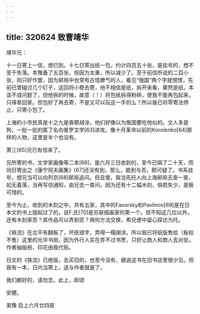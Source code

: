 ```yaml
---
---
---
```

title: 320624 致曹靖华
---




靖华兄：

十一日寄上一信，想已到。十七日寄出纸一包，约计四百五十张，是挂号的，想不至于失落。本豫备了五百张，但因为太重，所以减少了。至于前信所说的二百小张，则只好作罢，因为邮局中也常有古怪脾气的人，看见“俄国”两个字就恨恨，先前已曾碰过几个钉子，这回将小卷去寄，他不相信是纸，拆开来看，果然是纸，本该不成问题了，但他拆的时候，故意（！）将包纸拆得粉碎，使我不能再包起来，只得拿回家。但包好了再去寄，不是又可以玩这一手的么？所以我已将零寄法停止，只寄小包了。

上海的小市民真是十之九是昏聩胡涂，他们好像以为俄国要吃他似的。文人多是狗，一批一批的匿了名向普罗文学[63]进攻。像十月革命以前的Korolenko[64]那样的人物，这里是半个也没有。

萧三[65]兄已有信来了。

兄所寄的书，文学家画像等二本[66]，是六月三日收到的，至今已隔了二十天，而同日寄出之《康宁珂夫画集》[67]还没有到，那么，能到与否，颇可疑了。书系挂号，想兄当可以向列京[68]邮局追问。但且慢，我当先托人向上海邮局去查一查，如无着落，当再写信通知，由兄去一查问，因为还有十二幅木刻，倘若失少，是极可惜的。

至今为止，收到的木刻之中，共有五家，其中的Favorsky和Pavlinov[69]是在日本文的书上提起过了的，说F.氏[70]是苏联插画家的第一个。但不知这几位以外，还有木刻家否？其作品可以弄到否？用何方法交换，希兄便中留心探访为托。

《铁流》在北平有翻板了，坏纸错字，弄得一榻胡涂。所以我已将纸版售给（板权不售）这里的光华书局，因为外行人实在弄不过书贾，只好让商人和商人去对垒。作者抽版税，印花由我代贴。

日文的《铁流》已绝版，去买旧的，也至今没有，据说这书在旧书店里很少见。但我有一本，日内当寄上，送与作者就是了。

我们都好的，请勿念。此上，即颂

安健。

弟豫 启上六月廿四夜